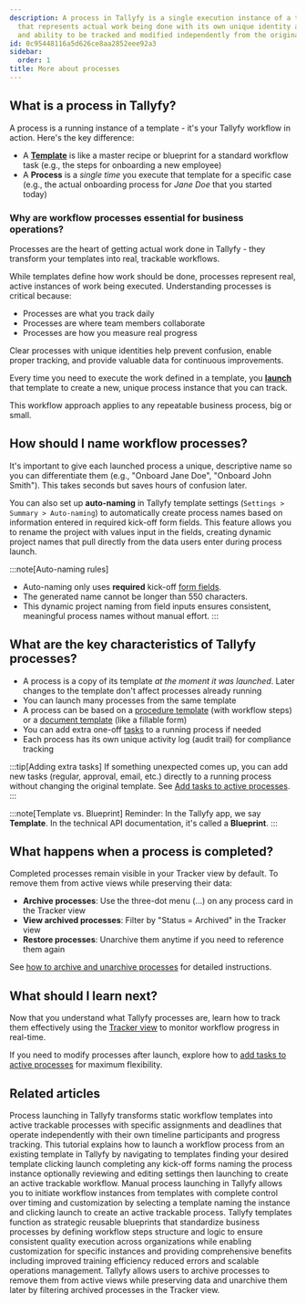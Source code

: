```yaml
---
description: A process in Tallyfy is a single execution instance of a template blueprint
  that represents actual work being done with its own unique identity activity log
  and ability to be tracked and modified independently from the original template.
id: 0c95448116a5d626ce8aa2852eee92a3
sidebar:
  order: 1
title: More about processes
---
```


## What is a process in Tallyfy?

A process is a running instance of a template - it's your Tallyfy workflow in action. Here's the key difference:

*   A **[Template](/products/pro/documenting/templates/)** is like a master recipe or blueprint for a standard workflow task (e.g., the steps for onboarding a new employee)
*   A **Process** is a *single time* you execute that template for a specific case (e.g., the actual onboarding process for *Jane Doe* that you started today)

### Why are workflow processes essential for business operations?

Processes are the heart of getting actual work done in Tallyfy - they transform your templates into real, trackable workflows.

While templates define how work should be done, processes represent real, active instances of work being executed. Understanding processes is critical because:

- Processes are what you track daily
- Processes are where team members collaborate
- Processes are how you measure real progress

Clear processes with unique identities help prevent confusion, enable proper tracking, and provide valuable data for continuous improvements.

Every time you need to execute the work defined in a template, you **[launch](/products/pro/launching/)** that template to create a new, unique process instance that you can track.

This workflow approach applies to any repeatable business process, big or small.

## How should I name workflow processes?

It's important to give each launched process a unique, descriptive name so you can differentiate them (e.g., "Onboard Jane Doe", "Onboard John Smith"). This takes seconds but saves hours of confusion later.

You can also set up **auto-naming** in Tallyfy template settings (`Settings > Summary > Auto-naming`) to automatically create process names based on information entered in required kick-off form fields. This feature allows you to rename the project with values input in the fields, creating dynamic project names that pull directly from the data users enter during process launch.

:::note[Auto-naming rules]
- Auto-naming only uses **required** kick-off [form fields](/products/pro/tracking-and-tasks/tasks/what-are-form-fields-in-tallyfy/).
- The generated name cannot be longer than 550 characters.
- This dynamic project naming from field inputs ensures consistent, meaningful process names without manual effort.
:::

## What are the key characteristics of Tallyfy processes?

*   A process is a copy of its template *at the moment it was launched*. Later changes to the template don't affect processes already running
*   You can launch many processes from the same template
*   A process can be based on a [procedure template](/products/pro/documenting/templates/) (with workflow steps) or a [document template](/products/pro/documenting/documents/) (like a fillable form)
*   You can add extra one-off [tasks](/products/pro/tracking-and-tasks/tasks/) to a running process if needed
*   Each process has its own unique activity log (audit trail) for compliance tracking

:::tip[Adding extra tasks]
If something unexpected comes up, you can add new tasks (regular, approval, email, etc.) directly to a running process without changing the original template. See [Add tasks to active processes](/products/pro/tracking-and-tasks/processes/edit-processes/how-can-i-add-tasks-to-active-processes-on-tallyfy/).
:::

:::note[Template vs. Blueprint]
Reminder: In the Tallyfy app, we say **Template**. In the technical API documentation, it's called a **Blueprint**.
:::

## What happens when a process is completed?

Completed processes remain visible in your Tracker view by default. To remove them from active views while preserving their data:

- **Archive processes**: Use the three-dot menu (...) on any process card in the Tracker view
- **View archived processes**: Filter by "Status = Archived" in the Tracker view
- **Restore processes**: Unarchive them anytime if you need to reference them again

See [how to archive and unarchive processes](/products/pro/tracking-and-tasks/tracker-view/organize-processes/how-to-archive-and-unarchive-processes-in-tallyfy/) for detailed instructions.


<PageTree />

## What should I learn next?

Now that you understand what Tallyfy processes are, learn how to track them effectively using the [Tracker view](/products/pro/tracking-and-tasks/tracker-view/) to monitor workflow progress in real-time.

If you need to modify processes after launch, explore how to [add tasks to active processes](/products/pro/tracking-and-tasks/processes/edit-processes/how-can-i-add-tasks-to-active-processes-on-tallyfy/) for maximum flexibility.


## Related articles
<CardGrid>
<LinkTitleCard header="<b>Pro > Launching</b>" href="/products/pro/launching/" > Process launching in Tallyfy transforms static workflow templates into active trackable processes with specific assignments and deadlines that operate independently with their own timeline participants and progress tracking. </LinkTitleCard>
<LinkTitleCard header="<b>Tutorials > Launch a process</b>" href="/products/pro/tutorials/your-first-process/" > This tutorial explains how to launch a workflow process from an existing template in Tallyfy by navigating to templates finding your desired template clicking launch completing any kick-off forms naming the process instance optionally reviewing and editing settings then launching to create an active trackable workflow. </LinkTitleCard>
<LinkTitleCard header="<b>Launching > Launch manually</b>" href="/products/pro/launching/how-can-i-launch-a-process-in-tallyfy/" > Manual process launching in Tallyfy allows you to initiate workflow instances from templates with complete control over timing and customization by selecting a template naming the instance and clicking launch to create an active trackable process. </LinkTitleCard>
<LinkTitleCard header="<b>Documenting > Templates</b>" href="/products/pro/documenting/templates/" > Tallyfy templates function as strategic reusable blueprints that standardize business processes by defining workflow steps structure and logic to ensure consistent quality execution across organizations while enabling customization for specific instances and providing comprehensive benefits including improved training efficiency reduced errors and scalable operations management. </LinkTitleCard>
<LinkTitleCard header="<b>Organize Processes > Archive and unarchive processes</b>" href="/products/pro/tracking-and-tasks/tracker-view/organize-processes/how-to-archive-and-unarchive-processes-in-tallyfy/" > Tallyfy allows users to archive processes to remove them from active views while preserving data and unarchive them later by filtering archived processes in the Tracker view. </LinkTitleCard>
</CardGrid>